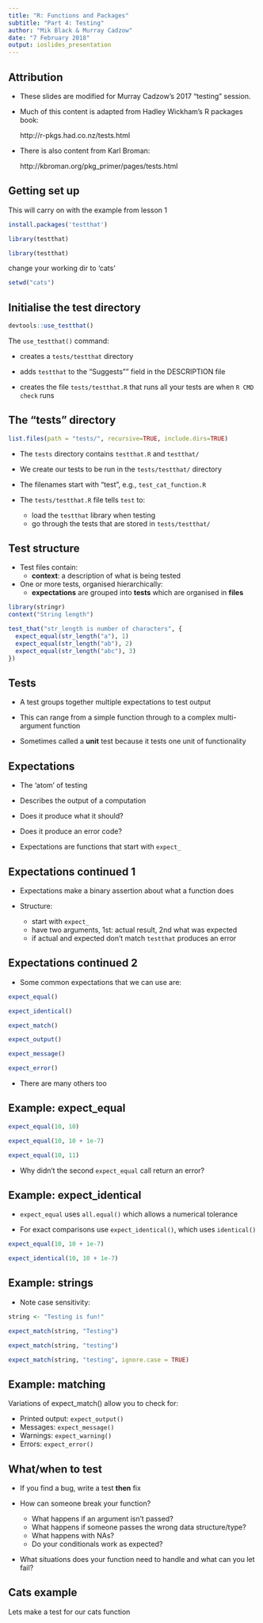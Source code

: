 ```yaml
---
title: "R: Functions and Packages"
subtitle: "Part 4: Testing"
author: "Mik Black & Murray Cadzow"
date: "7 February 2018"
output: ioslides_presentation
---
```


## Attribution

 - These slides are modified for Murray Cadzow's 2017 "testing" session.
 - Much of this content is adapted from Hadley Wickham's R packages book:

    http://r-pkgs.had.co.nz/tests.html

 - There is also content from Karl Broman:

    http://kbroman.org/pkg_primer/pages/tests.html



## Getting set up

This will carry on with the example from lesson 1

```r
install.packages('testthat')

library(testthat)
```

```r
library(testthat)
```

change your working dir to 'cats'

```r
setwd("cats")
```

## Initialise the test directory

```r

devtools::use_testthat()

```

The `use_testthat()` command:

* creates a `tests/testthat` directory

* adds `testthat` to the "Suggests"" field in the DESCRIPTION file

* creates the file `tests/testthat.R` that runs all your tests are when `R CMD check` runs

## The "tests" directory

```r
list.files(path = "tests/", recursive=TRUE, include.dirs=TRUE)
```

* The `tests` directory contains `testthat.R` and `testthat/`

* We create our tests to be run in the `tests/testthat/` directory

* The filenames start with "test", e.g., `test_cat_function.R`

* The `tests/testthat.R` file tells `test` to: 
     - load the `testthat` library when testing
     - go through the tests that are stored in `tests/testthat/`

## Test structure

 - Test files contain:
    -  __context__: a description of what is being tested
 - One or more tests, organised hierarchically: 
    - __expectations__ are grouped into __tests__ which are organised in __files__

```r
library(stringr)
context("String length")

test_that("str_length is number of characters", {
  expect_equal(str_length("a"), 1)
  expect_equal(str_length("ab"), 2)
  expect_equal(str_length("abc"), 3)
})
```

## Tests

 - A test groups together multiple expectations to test output

 - This can range from a simple function through to a complex multi-argument function

 - Sometimes called a __unit__ test because it tests one unit of functionality


## Expectations

 - The 'atom' of testing

 - Describes the output of a computation

 - Does it produce what it should?

 - Does it produce an error code?

 - Expectations are functions that start with `expect_`

## Expectations continued 1

 - Expectations make a binary assertion about what a function does

 - Structure:
    - start with `expect_`
    - have two arguments, 1st: actual result, 2nd what was expected
    - if actual and expected don't match `testthat` produces an error

## Expectations continued 2

 - Some common expectations that we can use are:

```r
expect_equal()

expect_identical()

expect_match()

expect_output()

expect_message()

expect_error()
```

 - There are many others too

## Example: expect_equal

```r
expect_equal(10, 10)

expect_equal(10, 10 + 1e-7)

expect_equal(10, 11)
```

 - Why didn't the second `expect_equal` call return an error?

## Example: expect_identical
 
 - `expect_equal` uses `all.equal()` which allows a numerical tolerance 

 - For exact comparisons use `expect_identical()`, which uses `identical()`

```r
expect_equal(10, 10 + 1e-7)

expect_identical(10, 10 + 1e-7)
```

## Example: strings

 - Note case sensitivity:
 
```r
string <- "Testing is fun!"

expect_match(string, "Testing") 

expect_match(string, "testing")

expect_match(string, "testing", ignore.case = TRUE)
```

##  Example: matching

Variations of expect_match() allow you to check for:

 - Printed output: `expect_output()`
 - Messages: `expect_message()`
 - Warnings: `expect_warning()`
 - Errors: `expect_error()`

## What/when to test

 - If you find a bug, write a test __then__ fix

 - How can someone break your function?
    - What happens if an argument isn't passed?
    - What happens if someone passes the wrong data structure/type?
    - What happens with NAs?
    - Do your conditionals work as expected?
  
 - What situations does your function need to handle and what can you let fail?

## Cats example

Lets make a test for our cats function